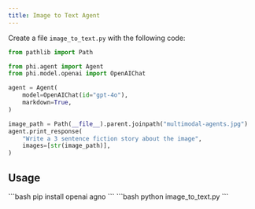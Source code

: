 ```yaml
---
title: Image to Text Agent
---
```


Create a file `image_to_text.py` with the following code:

```python image_to_text.py
from pathlib import Path

from phi.agent import Agent
from phi.model.openai import OpenAIChat

agent = Agent(
    model=OpenAIChat(id="gpt-4o"),
    markdown=True,
)

image_path = Path(__file__).parent.joinpath("multimodal-agents.jpg")
agent.print_response(
    "Write a 3 sentence fiction story about the image",
    images=[str(image_path)],
)
```
## Usage

<Steps>
  <Snippet file="create-venv-step.mdx" />

  <Step title="Install libraries">
    ```bash
    pip install openai agno
    ```
  </Step>

  <Step title="Run the agent">
    ```bash
    python image_to_text.py
    ```
  </Step>

</Steps>